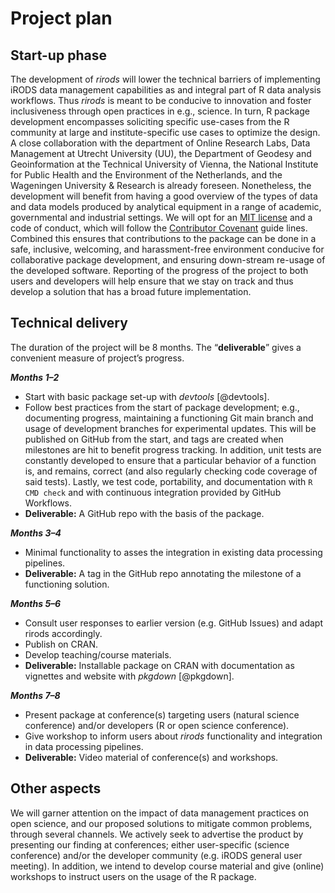 # Project plan

## Start-up phase {#sec:Start}

The development of *rirods* will lower the technical barriers of implementing iRODS data management capabilities as and integral part of R data analysis workflows. Thus *rirods* is meant to be conducive to innovation and foster inclusiveness through open practices in e.g., science. In turn, R package development encompasses soliciting specific use-cases from the R community at large and institute-specific use cases to optimize the design. A close collaboration with the department of Online Research Labs, Data Management at Utrecht University (UU), the Department of Geodesy and Geoinformation at the Technical University of Vienna, the National Institute for Public Health and the Environment of the Netherlands, and the Wageningen University & Research is already foreseen. Nonetheless, the development will benefit from having a good overview of the types of data and data models produced by analytical equipment in a range of academic, governmental and industrial settings. We will opt for an [MIT license](https://opensource.org/licenses/MIT) and a code of conduct, which will follow the [Contributor Covenant](https://www.contributor-covenant.org/) guide lines. Combined this ensures that contributions to the package can be done in a safe, inclusive, welcoming, and harassment-free environment conducive for collaborative package development, and ensuring down-stream re-usage of the developed software. Reporting of the progress of the project to both users and developers will help ensure that we stay on track and thus develop a solution that has a broad future implementation.

<!-- The licensing could possibly constrain the integration of some C++ libraries.  -->

<!--
Covering the planning phase, this section should provide a relatively detailed plan of how work will start on the project. This section is important because projects need to get up and running quickly.


 - [ ] Setting up collaboration platform inc. code for contributors etc.
 - [ ] Licence decisions
 - [ ] Reporting framework
-->


## Technical delivery {#sec:Technical}

The duration of the project will be 8 months. The "**deliverable**" gives a convenient measure of project's progress.

***Months 1--2***

- Start with basic package set-up with *devtools* [@devtools].
- Follow best practices from the start of package development; e.g., documenting progress, maintaining a functioning Git main branch and usage of development branches for experimental updates. This will be published on GitHub from the start, and tags are created when milestones are hit to benefit progress tracking. In addition, unit tests are constantly developed to ensure that a particular behavior of a function is, and remains, correct (and also regularly checking code coverage of said tests). Lastly, we test code, portability, and documentation with `R CMD check` and with continuous integration provided by GitHub Workflows.
- **Deliverable:** A GitHub repo with the basis of the package.

***Months 3--4***

- Minimal functionality to asses the integration in existing data processing pipelines.
- **Deliverable:** A tag in the GitHub repo annotating the milestone of a functioning solution.

***Months 5--6***

- Consult user responses to earlier version (e.g. GitHub Issues) and adapt rirods accordingly.
- Publish on CRAN.
- Develop teaching/course materials.
- **Deliverable:** Installable package on CRAN with documentation as vignettes and website with *pkgdown* [@pkgdown].

***Months 7--8***

- Present package at conference(s) targeting users (natural science conference) and/or developers (R or open science conference).
- Give workshop to inform users about *rirods* functionality and integration in data processing pipelines.
- **Deliverable:** Video material of conference(s) and workshops.

<!--
Covering the actual delivery of the project this section should provide at least a high-level the implementation. 

Including target dates is really important as you need to be committed and the ISC need to have a means of tracking delivery
-->

## Other aspects

We will garner attention on the impact of data management practices on open science, and our proposed solutions to mitigate common problems, through several channels. We actively seek to advertise the product by presenting our finding at conferences; either user-specific (science conference) and/or the developer community (e.g. iRODS general user meeting). In addition, we intend to develop course material and give (online) workshops to instruct users on the usage of the R package.

<!--
Covering non-technical activities like on-going publicity, paper preparation, discussion groups etc. that might be required to facilitate successful delivery of the project.

 - [ ] Announcement post
 - [ ] Delivery blog post
 - [ ] Twitter
 - [ ] UseR!
 - [ ] ISC meetings
-->
